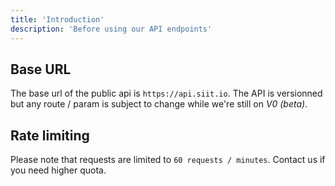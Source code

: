 ```yaml
---
title: 'Introduction'
description: 'Before using our API endpoints'
---
```


## Base URL

The base url of the public api is `https://api.siit.io`. The API is versionned but any route / param is subject to change while we're still on _V0 (beta)_.

## Rate limiting

Please note that requests are limited to `60 requests / minutes`. Contact us if you need higher quota.
